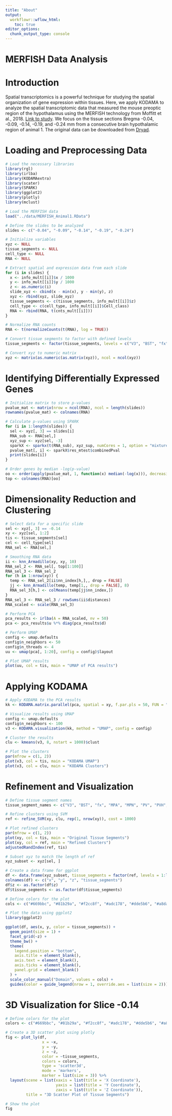 ---
title: "About"
output:
  workflowr::wflow_html:
    toc: true
editor_options:
  chunk_output_type: console
---

# MERFISH Data Analysis

# Introduction

Spatial transcriptomics is a powerful technique for studying the spatial organization of gene expression within tissues.
Here, we apply KODAMA to analyze the spatial transcriptomic data that measured the mouse preoptic region of the hypothalamus
using the MERFISH technology from Moffitt et al., 2018. [Link to study](https://www.science.org/doi/10.1126/science.aau5324).
We focus on the tissue sections Bregma -0.04, -0.09, -0.14, -0.19, and -0.24 mm from a consecutive brain hypothalamic region of animal 1.
The original data can be downloaded from [Dryad](https://datadryad.org/stash/dataset/doi:10.5061/dryad.8t8s248).

# Loading and Preprocessing Data

```{r load-data, message=FALSE, warning=FALSE}
# Load the necessary libraries
library(rgl)
library(irlba)
library(KODAMAextra)
library(scater)
library(SPARK)
library(ggplot2)
library(plotly)
library(mclust)

# Load the MERFISH data
load("../data/MERFISH_Animal1.RData")

# Define the slides to be analyzed
slides <- c("-0.04", "-0.09", "-0.14", "-0.19", "-0.24")

# Initialize variables
xyz <- NULL
tissue_segments <- NULL
cell_type <- NULL
RNA <- NULL

# Extract spatial and expression data from each slide
for (i in slides) {
  x <- info_mult[[i]]$x / 1000
  y <- info_mult[[i]]$y / 1000
  z <- as.numeric(i)
  slide_xyz <- cbind(x - min(x), y - min(y), z)
  xyz <- rbind(xyz, slide_xyz)
  tissue_segments <- c(tissue_segments, info_mult[[i]]$z)
  cell_type <- c(cell_type, info_mult[[i]]$Cell_class)
  RNA <- rbind(RNA, t(cnts_mult[[i]]))
}

# Normalize RNA counts
RNA <- t(normalizeCounts(t(RNA), log = TRUE))

# Convert tissue segments to factor with defined levels
tissue_segments <- factor(tissue_segments, levels = c("V3", "BST", "fx", "MPA", "MPN", "PV", "PVH", "PVT"))

# Convert xyz to numeric matrix
xyz <- matrix(as.numeric(as.matrix(xyz)), ncol = ncol(xyz))
```

# Identifying Differentially Expressed Genes

```{r diff-exp-genes, message=FALSE, warning=FALSE}
# Initialize matrix to store p-values
pvalue_mat <- matrix(nrow = ncol(RNA), ncol = length(slides))
rownames(pvalue_mat) <- colnames(RNA)

# Calculate p-values using SPARK
for (i in 1:length(slides)) {
  sel <- xyz[, 3] == slides[i]
  RNA_sub <- RNA[sel,]
  xyz_sup <- xyz[sel, -3]
  sparkX <- sparkx(t(RNA_sub), xyz_sup, numCores = 1, option = "mixture")
  pvalue_mat[, i] <- sparkX$res_mtest$combinedPval
  print(slides[i])
}

# Order genes by median -log(p-value)
oo <- order(apply(pvalue_mat, 1, function(x) median(-log(x))), decreasing = TRUE)
top <- colnames(RNA)[oo]
```

# Dimensionality Reduction and Clustering

```{r dim-reduce-cluster, message=FALSE, warning=FALSE}
# Select data for a specific slide
sel <- xyz[, 3] == -0.14
xy <- xyz[sel, 1:2]
tis <- tissue_segments[sel]
cel <- cell_type[sel]
RNA_sel <- RNA[sel,]

# Smoothing RNA data
ii <- knn_Armadillo(xy, xy, 10)
RNA_sel_2 <- RNA_sel[, top[1:100]]
RNA_sel_3 <- RNA_sel_2
for (h in 1:nrow(xy)) {
  temp <- RNA_sel_2[ii$nn_index[h,],, drop = FALSE]
  jj <- knn_Armadillo(temp, temp[1,, drop = FALSE], 8)
  RNA_sel_3[h,] <- colMeans(temp[jj$nn_index,])
}
RNA_sel_3 <- RNA_sel_3 / rowSums(ii$distances)
RNA_scaled <- scale(RNA_sel_3)

# Perform PCA
pca_results <- irlba(A = RNA_scaled, nv = 50)
pca <- pca_results$u %*% diag(pca_results$d)

# Perform UMAP
config <- umap.defaults
config$n_neighbors <- 50
config$n_threads <- 4
uu <- umap(pca[, 1:20], config = config)$layout

# Plot UMAP results
plot(uu, col = tis, main = "UMAP of PCA results")
```

# Applying KODAMA

```{r kodama, message=FALSE, warning=FALSE}
# Apply KODAMA to the PCA results
kk <- KODAMA.matrix.parallel(pca, spatial = xy, f.par.pls = 50, FUN = "PLS", landmarks = 100000, n.cores = 8, splitting = 50)

# Visualize results using UMAP
config <- umap.defaults
config$n_neighbors <- 100
v3 <- KODAMA.visualization(kk, method = "UMAP", config = config)

# Cluster the results
clu <- kmeans(v3, 8, nstart = 1000)$clust

# Plot the clusters
par(mfrow = c(1, 2))
plot(v3, col = tis, main = "KODAMA UMAP")
plot(v3, col = clu, main = "KODAMA Clusters")
```

# Refinement and Visualization

```{r refine-visualize, message=FALSE, warning=FALSE}
# Define tissue segment names
tissue_segment_names <- c("V3", "BST", "fx", "MPA", "MPN", "PV", "PVH", "PVT")

# Refine clusters using SVM
ref <- refine_SVM(xy, clu, rep(1, nrow(xy)), cost = 1000)

# Plot refined clusters
par(mfrow = c(1, 2))
plot(xy, col = tis, main = "Original Tissue Segments")
plot(xy, col = ref, main = "Refined Clusters")
adjustedRandIndex(ref, tis)

# Subset xyz to match the length of ref
xyz_subset <- xyz[sel, ]

# Create a data frame for ggplot
df <- data.frame(xyz_subset, tissue_segments = factor(ref, levels = 1:length(tissue_segment_names), labels = tissue_segment_names))
colnames(df) <- c("x", "y", "z", "tissue_segments")
df$z <- as.factor(df$z)
df$tissue_segments <- as.factor(df$tissue_segments)

# Define colors for the plot
cols <- c("#669bbc", "#81b29a", "#f2cc8f", "#adc178", "#dde5b6", "#a8dadc", "#e5989b", "#e07a5f")

# Plot the data using ggplot2
library(ggplot2)

ggplot(df, aes(x, y, color = tissue_segments)) +
  geom_point(size = 1) +
  facet_grid(~z) +
  theme_bw() +
  theme(
    legend.position = "bottom",
    axis.title = element_blank(),
    axis.text = element_blank(),
    axis.ticks = element_blank(),
    panel.grid = element_blank()
  ) +
  scale_color_manual("Domain", values = cols) +
  guides(color = guide_legend(nrow = 1, override.aes = list(size = 2)))


```
# 3D Visualization for Slice -0.14

```{r three-d-visualization, message=FALSE, warning=FALSE}
# Define colors for the plot
colors <- c("#669bbc", "#81b29a", "#f2cc8f", "#adc178", "#dde5b6", "#a8dadc", "#e5989b", "#e07a5f")

# Create a 3D scatter plot using plotly
fig <- plot_ly(df, 
                x = ~x, 
                y = ~y, 
                z = ~z, 
                color = ~tissue_segments, 
                colors = colors, 
                type = 'scatter3d', 
                mode = 'markers', 
                marker = list(size = 3)) %>%
  layout(scene = list(xaxis = list(title = 'X Coordinate'),
                      yaxis = list(title = 'Y Coordinate'),
                      zaxis = list(title = 'Z Coordinate')),
         title = "3D Scatter Plot of Tissue Segments")

# Show the plot
fig
```
